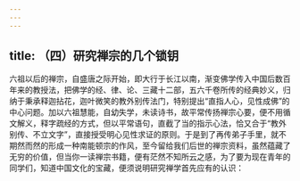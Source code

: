 ```yaml
---
---
---
```

title: （四）研究禅宗的几个锁钥
---




六祖以后的禅宗，自盛唐之际开始，即大行于长江以南，渐变佛学传入中国后数百年来的教授法，把佛学的经、律、论、三藏十二部，五六千卷所传的经典妙义，归纳于秉承释迦拈花，迦叶微笑的教外别传法门，特别提出“直指人心，见性成佛”的中心问题。加以六祖慧能，自幼失学，未读诗书，故平常传扬禅宗心要，便不用循文解义，释字疏经的方式，但以平常语句，直截了当的指示心法，恰又合于“教外别传、不立文字”，直接授受明心见性求证的原则。于是到了再传弟子手里，就不期然而然的形成一种南能顿宗的作风，至今留给我们后世的禅宗资料，虽然蕴藏了无穷的价值，但当你一读禅宗书籍，便有茫然不知所云之感，为了要为现在青年的同学们，知道中国文化的宝藏，便须说明研究禅学首先应有的认识：
